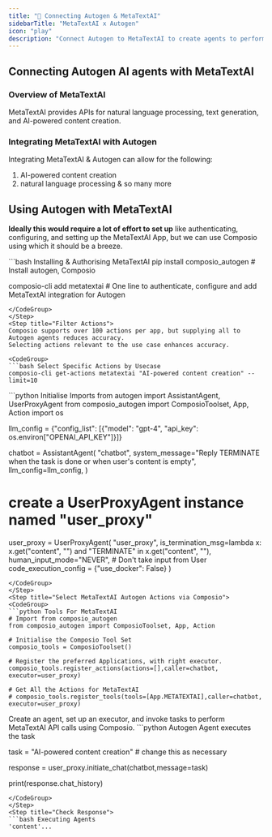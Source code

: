```yaml
---
title: "🚀 Connecting Autogen & MetaTextAI"
sidebarTitle: "MetaTextAI x Autogen"
icon: "play"
description: "Connect Autogen to MetaTextAI to create agents to perform tasks using natural language"
---
```


## Connecting Autogen AI agents with MetaTextAI

### Overview of MetaTextAI

MetaTextAI provides APIs for natural language processing, text generation, and AI-powered content creation.

### Integrating MetaTextAI with Autogen

Integrating MetaTextAI & Autogen can allow for the following:

1. AI-powered content creation
2. natural language processing
& so many more

## Using Autogen with MetaTextAI

<Steps>
<Step title="Setting Up the Environment">

**Ideally this would require a lot of effort to set up** like authenticating, configuring, and setting up the MetaTextAI App, but we can use Composio using which it should be a breeze.

<CodeGroup>
```bash Installing & Authorising MetaTextAI
pip install composio_autogen # Install autogen, Composio 

composio-cli add metatextai # One line to authenticate, configure and add MetaTextAI integration for Autogen
```
</CodeGroup>
</Step>
<Step title="Filter Actions">
Composio supports over 100 actions per app, but supplying all to Autogen agents reduces accuracy.
Selecting actions relevant to the use case enhances accuracy.

<CodeGroup>
```bash Select Specific Actions by Usecase
composio-cli get-actions metatextai "AI-powered content creation" --limit=10
```
</CodeGroup>

</Step>
<Step title="Import Base Packages">

<CodeGroup>
```python Initialise Imports
from autogen import AssistantAgent, UserProxyAgent
from composio_autogen import ComposioToolset, App, Action
import os

llm_config = {"config_list": [{"model": "gpt-4", "api_key": os.environ["OPENAI_API_KEY"]}]}

chatbot = AssistantAgent(
    "chatbot",
    system_message="Reply TERMINATE when the task is done or when user's content is empty",
    llm_config=llm_config,
)

# create a UserProxyAgent instance named "user_proxy"
user_proxy = UserProxyAgent(
    "user_proxy",
    is_termination_msg=lambda x: x.get("content", "") and "TERMINATE" in x.get("content", ""),
    human_input_mode="NEVER", # Don't take input from User
    code_execution_config = {"use_docker": False}
)
```
</CodeGroup>
</Step>
<Step title="Select MetaTextAI Autogen Actions via Composio">
<CodeGroup>
```python Tools For MetaTextAI
# Import from composio_autogen
from composio_autogen import ComposioToolset, App, Action

# Initialise the Composio Tool Set
composio_tools = ComposioToolset()

# Register the preferred Applications, with right executor. 
composio_tools.register_actions(actions=[],caller=chatbot, executor=user_proxy)

# Get All the Actions for MetaTextAI
# composio_tools.register_tools(tools=[App.METATEXTAI],caller=chatbot, executor=user_proxy) 
```
</CodeGroup>
</Step>
<Step title="Execute the Agent">
Create an agent, set up an executor, and invoke tasks to perform MetaTextAI API calls using Composio. 
<CodeGroup>
```python Autogen Agent executes the task

task = "AI-powered content creation" # change this as necessary

response = user_proxy.initiate_chat(chatbot,message=task)

print(response.chat_history)
```
</CodeGroup>
</Step>
<Step title="Check Response">
```bash Executing Agents
'content'...
```
</Step>
</Steps>
